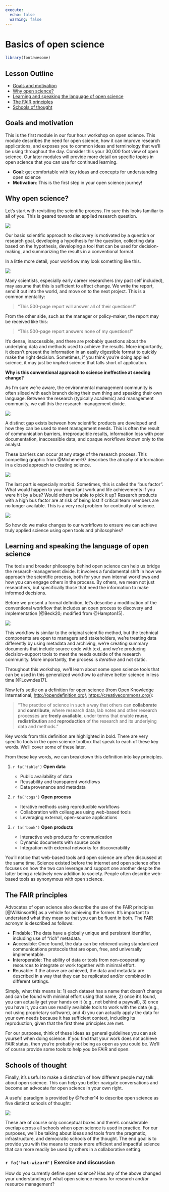 ```yaml
---
execute: 
  echo: false
  warning: false
---
```


# Basics of open science {#basics}

```r
library(fontawesome)
```

## Lesson Outline

* [Goals and motivation]
* [Why open science?]
* [Learning and speaking the language of open science]
* [The FAIR principles]
* [Schools of thought]

## Goals and motivation

This is the first module in our four hour workshop on open science.  This module describes the need for open science, how it can improve research applications, and exposes you to common ideas and terminology that we'll be using throughout the day.  Consider this your 30,000 foot view of open science.  Our later modules will provide more detail on specific topics in open science that you can use for continued learning.  

* __Goal__: get comfortable with key ideas and concepts for understanding open science
* __Motivation__: This is the first step in your open science journey! 

## Why open science?

Let's start with revisiting the scientific process. I'm sure this looks familiar to all of you.  This is geared towards an applied research question. 

![](img/scipro.png)

Our basic scientific approach to discovery is motivated by a question or research goal, developing a hypothesis for the question, collecting data based on the hypothesis, developing a tool that can be used for decision-making, and summarizing the results in a conventional format. 

In a little more detail, your workflow may look something like this.  

![](img/appscipro.png)


Many scientists, especially early career researchers (my past self included), may assume that this is sufficient to affect change. We write the report, send it out into the world, and move on to the next project. This is a common mentality:

> "This 500-page report will answer all of their questions!"

From the other side, such as the manager or policy-maker, the report may be received like this: 

> "This 500-page report answers none of my questions!"

It's dense, inaccessible, and there are probably questions about the underlying data and methods used to achieve the results.  More importantly, it doesn't present the information in an easily digestible format to quickly make the right decision.  Sometimes, if you think you're doing applied science, it may just be *implied* science that falls short of application.

__Why is this conventional approach to science ineffective at seeding change?__

As I'm sure we're aware, the environmental management community is often siloed with each branch doing their own thing and speaking their own language.  Between the research (typically academic) and management community, we call this the research-management divide. 

![](img/divide2.png)

A distinct gap exists between how scientific products are developed and how they can be used to meet management needs. This is often the result of communication barriers, irreproducible results, information loss with poor documentation, inaccessible data, and opaque workflows known only to the analyst. 

These barriers can occur at any stage of the research process.  This compelling graphic from @Michener97 describes the atrophy of information in a closed approach to creating science.

![](img/michener.png)

The last part is especially morbid.  Sometimes, this is called the "bus factor".  What would happen to your important work and life achievements if you were hit by a bus? Would others be able to pick it up?  Research products with a high bus factor are at risk of being lost if critical team members are no longer available. This is a very real problem for continuity of science.

![](img/overlyhonest.png)

So how do we make changes to our workflows to ensure we can achieve truly applied science using open tools and philosophies? 

## Learning and speaking the language of open science

The tools and broader philosophy behind open science can help us bridge the research-management divide. It involves a fundamental shift in how we approach the scientific process, both for your own internal workflows and how you can engage others in the process. By others, we mean not just researchers, but specifically those that need the information to make informed decisions. 

Before we present a formal definition, let's describe a modification of the conventional workflow that includes an open process to discovery and implementation [@Beck20; modified from @Hampton15]. 

![](img/open.png)

This workflow is similar to the original scientific method, but the technical components are open to managers and stakeholders, we're treating data differently by using metadata and archiving, we're creating summary documents that include source code with text, and we're producing decision-support tools to meet the needs outside of the research community.  More importantly, the process is *iterative* and not static. 

Throughout this workshop, we'll learn about some open science tools that can be used in this generalized workflow to achieve better science in less time [@Lowndes17].

Now let's settle on a definition for open science (from Open Knowledge International, [http://opendefinition.org/](http://opendefinition.org/){target="_blank"}, [https://creativecommons.org/](https://creativecommons.org/){target="_blank"}):

> "The practice of science in such a way that others can __collaborate__ and __contribute__, where research data, lab notes and other research processes are __freely available__, under terms that enable __reuse__, __redistribution__ and __reproduction__ of the research and its underlying data and methods."

Key words from this definition are highlighted in bold.  There are very specific tools in the open science toolbox that speak to each of these key words.  We'll cover some of these later. 

From these key words, we can breakdown this definition into key principles.

1. `r fa('table')` __Open data__
     
     * Public availability of data
     * Reusability and transparent workflows
     * Data provenance and metadata
  
1. `r fa('cogs')` __Open process__

     * Iterative methods using reproducible workflows
     * Collaboration with colleagues using web-based tools
     * Leveraging external, open-source applications
  
1. `r fa('book')` __Open products__

     * Interactive web products for communication
     * Dynamic documents with source code 
     * Integration with external networks for discoverability

You'll notice that web-based tools and open science are often discussed at the same time.  Science existed before the internet and open science often focuses on how the two can leverage and support one another despite the latter being a relatively new addition to society.  People often describe web-based tools as synonymous with open science.

## The FAIR principles {#fair}

Advocates of open science also describe the use of the FAIR principles [@Wilkinson16] as a vehicle for achieving the former.  It's important to understand what they mean so that you can be fluent in both. The FAIR acronym is described as follows:

* **F**indable: The data have a globally unique and persistent identifier, including use of "rich" metadata.
* **A**ccessible: Once found, the data can be retrieved using standardized communications protocols that are open, free, and universally implementable.
* **I**nteroperable: The ability of data or tools from non-cooperating resources to integrate or work together with minimal effort.
* **R**eusable: If the above are achieved, the data and metadata are described in a way that they can be replicated and/or combined in different settings.  

Simply, what this means is: 1) each dataset has a name that doesn't change and can be found with minimal effort using that name, 2) once it's found, you can actually get your hands on it (e.g., not behind a paywall), 3) once you have it, you can use readily available tools to work with the data (e.g., not using proprietary software), and 4) you can actually apply the data for your own needs because it has sufficient context, including its reproduction, given that the first three principles are met.  

For our purposes, think of these ideas as general guidelines you can ask yourself when doing science.  If you find that your work does not achieve FAIR status, then you're probably not being as open as you could be.  We'll of course provide some tools to help you be FAIR and open. 

## Schools of thought {#schools}

Finally, it's useful to make a distinction of how different people may talk about open science. This can help you better navigate conversations and become an advocate for open science in your own right. 

A useful paradigm is provided by @Fecher14 to describe open science as five distinct schools of thought: 

![](img/fiveschools.PNG)

These are of course only conceptual boxes and there's considerable overlap across all schools when open science is used in practice.  For our purposes, we'll be talking about ideas and tools from the pragmatic, infrastructure, and democratic schools of the thought.  The end goal is to provide you with the means to create more efficient and impactful science that can more readily be used by others in a collaborative setting.  

<h3>`r fa('hat-wizard')` Exercise and discussion</h3>

How do you currently define open science? Has any of the above changed your understanding of what open science means for research and/or resource management?
